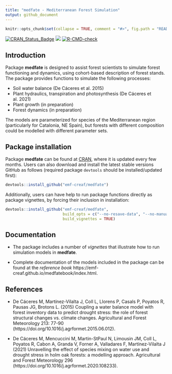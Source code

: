 ```yaml
---
title: "medfate - Mediterranean Forest Simulation"
output: github_document
---
```


```r

knitr::opts_chunk$set(collapse = TRUE, comment = "#>", fig.path = "README-")
```

  <!-- badges: start -->
  [![CRAN\_Status\_Badge](http://www.r-pkg.org/badges/version/medfate)](https://cran.r-project.org/package=medfate)
  [![](https://cranlogs.r-pkg.org/badges/medfate)](https://cran.rstudio.com/web/packages/medfate/index.html)
  [![R-CMD-check](https://github.com/emf-creaf/medfate/workflows/R-CMD-check/badge.svg)](https://github.com/emf-creaf/medfate/actions)
  <!-- badges: end -->

## Introduction

Package **medfate** is designed to assist forest scientists to simulate forest functioning and dynamics, using cohort-based description of forest stands. The package provides functions to simulate the following processes:

+ Soil water balance (De Cáceres et al. 2015)
+ Plant hydraulics, transpiration and photosynthesis (De Cáceres et al. 2021)
+ Plant growth (in preparation)
+ Forest dynamics (in preparation)

The models are parameterized for species of the Mediterranean region (particularly for Catalonia, NE Spain), but forests with different composition could be modelled with different parameter sets.

## Package installation

Package **medfate** can be found at [CRAN](https://CRAN.R-project.org/package=medfate), where it is updated every few months. Users can also download and install the latest stable versions GitHub as follows (required package `devtools` should be installed/updated first):

```r
devtools::install_github("emf-creaf/medfate")
```

Additionally, users can have help to run package functions directly as package vignettes, by forcing their inclusion in installation: 
```r
devtools::install_github("emf-creaf/medfate", 
                         build_opts = c("--no-resave-data", "--no-manual"),
                         build_vignettes = TRUE)
```

## Documentation

+ The package includes a number of *vignettes* that illustrate how to run simulation models in **medfate**. 

+ Complete documentation of the models included in the package can be found at the *reference book* https://emf-creaf.github.io/medfatebook/index.html. 


## References

+ De Cáceres M, Martínez-Vilalta J, Coll L, Llorens P, Casals P, Poyatos R, Pausas JG, Brotons L. (2015) Coupling a water balance model with forest inventory data to predict drought stress: the role of forest structural changes vs. climate changes. Agricultural and Forest Meteorology 213: 77-90 (https://doi.org/10.1016/j.agrformet.2015.06.012).

+ De Cáceres M, Mencuccini M, Martin-StPaul N, Limousin JM, Coll L, Poyatos R, Cabon A, Granda V, Forner A, Valladares F, Martínez-Vilalta J (2021) Unravelling the effect of species mixing on water use and drought stress in holm oak forests: a modelling approach. Agricultural and Forest Meteorology 296 (https://doi.org/10.1016/j.agrformet.2020.108233).
